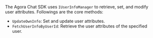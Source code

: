 <PlatformWrapper platform="unity">

The Agora Chat SDK uses `IUserInfoManager` to retrieve, set, and modify user attributes. Followings are the core methods:
- `UpdateOwnInfo`: Set and update user attributes.
- `FetchUserInfoByUserId`: Retrieve the user attributes of the specified user.

</PlatformWrapper>